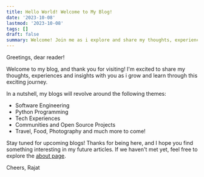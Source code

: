 ```yaml
---
title: Hello World! Welcome to My Blog!
date: '2023-10-08'
lastmod: '2023-10-08'
tags: []
draft: false
summary: Welcome! Join me as i explore and share my thoughts, experiences and insights. Stay tuned for an exciting journey through my future articles!"
---
```


Greetings, dear reader!

Welcome to my blog, and thank you for visiting!
I'm excited to share my thoughts, experiences and insights with you as i grow and learn through this exciting journey.

In a nutshell, my blogs will revolve around the following themes:

- Software Engineering
- Python Programming
- Tech Experiences
- Communities and Open Source Projects
- Travel, Food, Photography and much more to come!

Stay tuned for upcoming blogs! Thanks for being here, and I hope you find something interesting in my future articles.
If we haven't met yet, feel free to explore the [about page](/).

Cheers,
Rajat
